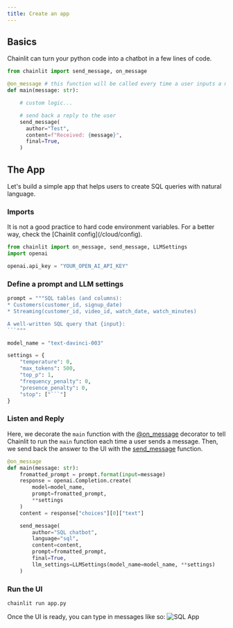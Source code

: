 ```yaml
---
title: Create an app
---
```


## Basics

Chainlit can turn your python code into a chatbot in a few lines of code.

```python
from chainlit import send_message, on_message

@on_message # this function will be called every time a user inputs a message in the UI
def main(message: str):

    # custom logic...

    # send back a reply to the user
    send_message(
      author="Test",
      content=f"Received: {message}",
      final=True,
    )
```

## The App

Let's build a simple app that helps users to create SQL queries with natural language.

### Imports

<Warning>
  It is not a good practice to hard code environment variables. For a better
  way, check the [Chainlit config](/cloud/config).
</Warning>

```python app.py
from chainlit import on_message, send_message, LLMSettings
import openai

openai.api_key = "YOUR_OPEN_AI_API_KEY"
```

### Define a prompt and LLM settings

````python app.py
prompt = """SQL tables (and columns):
* Customers(customer_id, signup_date)
* Streaming(customer_id, video_id, watch_date, watch_minutes)

A well-written SQL query that {input}:
```"""

model_name = "text-davinci-003"

settings = {
    "temperature": 0,
    "max_tokens": 500,
    "top_p": 1,
    "frequency_penalty": 0,
    "presence_penalty": 0,
    "stop": ["```"]
}
````

### Listen and Reply

Here, we decorate the `main` function with the [@on_message](api-reference/on-message) decorator to tell Chainlit to run the `main` function each time a user sends a message.
Then, we send back the answer to the UI with the [send_message](api-reference/send-message) function.

```python app.py
@on_message
def main(message: str):
    fromatted_prompt = prompt.format(input=message)
    response = openai.Completion.create(
        model=model_name,
        prompt=fromatted_prompt,
        **settings
    )
    content = response["choices"][0]["text"]

    send_message(
        author="SQL chatbot",
        language="sql",
        content=content,
        prompt=fromatted_prompt,
        final=True,
        llm_settings=LLMSettings(model_name=model_name, **settings)
    )
```

### Run the UI

```bash
chainlit run app.py
```

Once the UI is ready, you can type in messages like so:
![SQL App](/images/sql-app.png)
